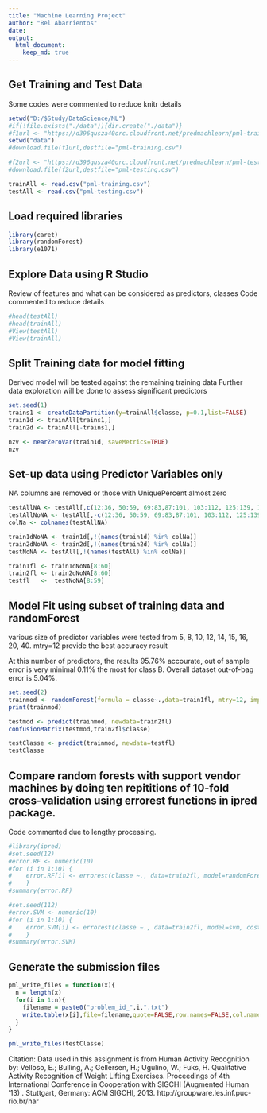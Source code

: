 ```yaml
---
title: "Machine Learning Project"
author: "Bel Abarrientos"
date: 
output: 
  html_document:
    keep_md: true
---
```


## Get Training and Test Data
Some codes were commented to reduce knitr details

```r
setwd("D:/$Study/DataScience/ML")
#if(!file.exists("./data")){dir.create("./data")}
#f1url <- "https://d396qusza40orc.cloudfront.net/predmachlearn/pml-training.csv"
setwd("data")
#download.file(f1url,destfile="pml-training.csv")

#f2url <- "https://d396qusza40orc.cloudfront.net/predmachlearn/pml-testing.csv"
#download.file(f2url,destfile="pml-testing.csv")

trainAll <- read.csv("pml-training.csv")
testAll <- read.csv("pml-testing.csv")
```

## Load required libraries

```r
library(caret)
library(randomForest)
library(e1071)
```

## Explore Data using R Studio
Review of features and what can be considered as predictors, classes
Code commented to reduce details

```r
#head(testAll)
#head(trainAll)
#View(testAll)
#View(trainAll)

```

## Split Training data for model fitting
Derived model will be tested against the remaining training data
Further data exploration will be done to assess significant predictors

```r
set.seed(1)
trains1 <- createDataPartition(y=trainAll$classe, p=0.1,list=FALSE)
train1d <- trainAll[trains1,]
train2d <- trainAll[-trains1,]

nzv <- nearZeroVar(train1d, saveMetrics=TRUE)
nzv
```

## Set-up data using Predictor Variables only
NA columns are removed or those with UniquePercent almost zero

```r
testAllNA <- testAll[,c(12:36, 50:59, 69:83,87:101, 103:112, 125:139, 141:150)]
testAllNoNA <- testAll[,-c(12:36, 50:59, 69:83,87:101, 103:112, 125:139, 141:150)]
colNa <- colnames(testAllNA)

train1dNoNA <- train1d[,!(names(train1d) %in% colNa)]
train2dNoNA <- train2d[,!(names(train2d) %in% colNa)]
testNoNA <- testAll[,!(names(testAll) %in% colNa)]

train1fl <- train1dNoNA[8:60]
train2fl <- train2dNoNA[8:60]
testfl   <-  testNoNA[8:59]
```

## Model Fit using subset of training data and randomForest
various size of predictor variables were tested from 5, 8, 10, 12, 14, 15, 16, 20, 40.  mtry=12 provide the best accuracy result 

At this number of predictors, the results 95.76% accourate, out of sample error is very minimal 0.11% the most for class B.  Overall dataset out-of-bag error is 5.04%. 



```r
set.seed(2)
trainmod <- randomForest(formula = classe~.,data=train1fl, mtry=12, importance=TRUE)
print(trainmod)

testmod <- predict(trainmod, newdata=train2fl)
confusionMatrix(testmod,train2fl$classe)

testClasse <- predict(trainmod, newdata=testfl)
testClasse
```

## Compare random forests with support vendor machines by doing ten repititions of 10-fold cross-validation using errorest functions in ipred package.
Code commented due to lengthy processing.

```r
#library(ipred)
#set.seed(12)
#error.RF <- numeric(10) 
#for (i in 1:10) {
#    error.RF[i] <- errorest(classe ~., data=train2fl, model=randomForest, mtry=12)$error
#    }
#summary(error.RF)

#set.seed(112)
#error.SVM <- numeric(10) 
#for (i in 1:10) {
#    error.SVM[i] <- errorest(classe ~., data=train2fl, model=svm, cost=10, gamma=1.5)$error
#    }
#summary(error.SVM)
```

## Generate the submission files

```r
pml_write_files = function(x){
  n = length(x)
  for(i in 1:n){
    filename = paste0("problem_id_",i,".txt")
    write.table(x[i],file=filename,quote=FALSE,row.names=FALSE,col.names=FALSE)
  }
}

pml_write_files(testClasse)

```
Citation:
Data used in this assignment is from Human Activity Recognition by:
Velloso, E.; Bulling, A.; Gellersen, H.; Ugulino, W.; Fuks, H. Qualitative Activity Recognition of Weight Lifting Exercises. Proceedings of 4th International Conference in Cooperation with SIGCHI (Augmented Human '13) . Stuttgart, Germany: ACM SIGCHI, 2013.
http://groupware.les.inf.puc-rio.br/har